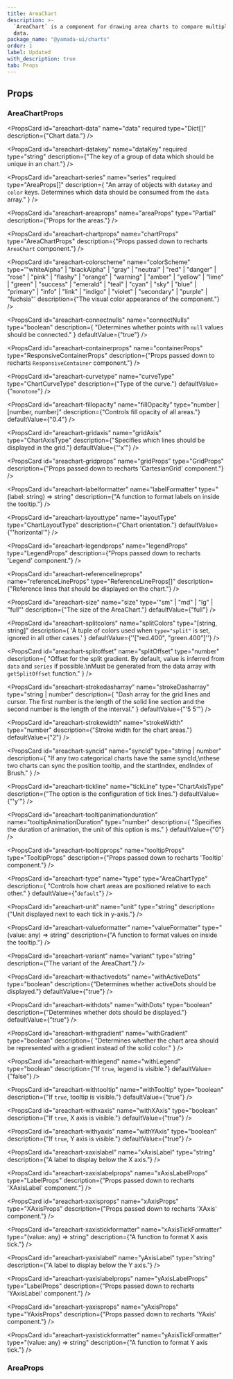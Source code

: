 ```yaml
---
title: AreaChart
description: >-
  `AreaChart` is a component for drawing area charts to compare multiple sets of
  data.
package_name: "@yamada-ui/charts"
order: 1
label: Updated
with_description: true
tab: Props
---
```


## Props

### AreaChartProps

<PropsCard
  id="areachart-data"
  name="data"
  required
  type="Dict<any>[]"
  description={"Chart data."}
/>

<PropsCard
  id="areachart-datakey"
  name="dataKey"
  required
  type="string"
  description={"The key of a group of data which should be unique in an chart."}
/>

<PropsCard
  id="areachart-series"
  name="series"
  required
  type="AreaProps[]"
  description={
    "An array of objects with `dataKey` and `color` keys. Determines which data should be consumed from the `data` array."
  }
/>

<PropsCard id="areachart-_accept" name="_accept" type="CSSUIObject" />

<PropsCard id="areachart-_active" name="_active" type="CSSUIObject" />

<PropsCard id="areachart-_after" name="_after" type="CSSUIObject" />

<PropsCard id="areachart-_anylink" name="_anyLink" type="CSSUIObject" />

<PropsCard id="areachart-_autofill" name="_autofill" type="CSSUIObject" />

<PropsCard id="areachart-_backdrop" name="_backdrop" type="CSSUIObject" />

<PropsCard id="areachart-_before" name="_before" type="CSSUIObject" />

<PropsCard id="areachart-_between" name="_between" type="CSSUIObject" />

<PropsCard id="areachart-_blank" name="_blank" type="CSSUIObject" />

<PropsCard id="areachart-_checked" name="_checked" type="CSSUIObject" />

<PropsCard id="areachart-_cue" name="_cue" type="CSSUIObject" />

<PropsCard id="areachart-_cueregion" name="_cueRegion" type="CSSUIObject" />

<PropsCard id="areachart-_dark" name="_dark" type="CSSUIObject" />

<PropsCard id="areachart-_default" name="_default" type="CSSUIObject" />

<PropsCard id="areachart-_disabled" name="_disabled" type="CSSUIObject" />

<PropsCard id="areachart-_empty" name="_empty" type="CSSUIObject" />

<PropsCard id="areachart-_enabled" name="_enabled" type="CSSUIObject" />

<PropsCard id="areachart-_end" name="_end" type="CSSUIObject" />

<PropsCard id="areachart-_even" name="_even" type="CSSUIObject" />

<PropsCard id="areachart-_expanded" name="_expanded" type="CSSUIObject" />

<PropsCard
  id="areachart-_fileselector"
  name="_fileSelector"
  type="CSSUIObject"
/>

<PropsCard id="areachart-_filled" name="_filled" type="CSSUIObject" />

<PropsCard id="areachart-_first" name="_first" type="CSSUIObject" />

<PropsCard id="areachart-_firstletter" name="_firstLetter" type="CSSUIObject" />

<PropsCard id="areachart-_firstline" name="_firstLine" type="CSSUIObject" />

<PropsCard id="areachart-_focus" name="_focus" type="CSSUIObject" />

<PropsCard
  id="areachart-_focusvisible"
  name="_focusVisible"
  type="CSSUIObject"
/>

<PropsCard id="areachart-_focuswithin" name="_focusWithin" type="CSSUIObject" />

<PropsCard id="areachart-_fullscreen" name="_fullScreen" type="CSSUIObject" />

<PropsCard id="areachart-_grabbed" name="_grabbed" type="CSSUIObject" />

<PropsCard id="areachart-_groupaccept" name="_groupAccept" type="CSSUIObject" />

<PropsCard id="areachart-_groupactive" name="_groupActive" type="CSSUIObject" />

<PropsCard id="areachart-_groupblank" name="_groupBlank" type="CSSUIObject" />

<PropsCard
  id="areachart-_groupchecked"
  name="_groupChecked"
  type="CSSUIObject"
/>

<PropsCard
  id="areachart-_groupdisabled"
  name="_groupDisabled"
  type="CSSUIObject"
/>

<PropsCard
  id="areachart-_groupenabled"
  name="_groupEnabled"
  type="CSSUIObject"
/>

<PropsCard
  id="areachart-_groupexpanded"
  name="_groupExpanded"
  type="CSSUIObject"
/>

<PropsCard id="areachart-_groupfocus" name="_groupFocus" type="CSSUIObject" />

<PropsCard
  id="areachart-_groupfocusvisible"
  name="_groupFocusVisible"
  type="CSSUIObject"
/>

<PropsCard
  id="areachart-_groupfocuswithin"
  name="_groupFocusWithin"
  type="CSSUIObject"
/>

<PropsCard
  id="areachart-_groupgrabbed"
  name="_groupGrabbed"
  type="CSSUIObject"
/>

<PropsCard
  id="areachart-_grouphorizontal"
  name="_groupHorizontal"
  type="CSSUIObject"
/>

<PropsCard id="areachart-_grouphover" name="_groupHover" type="CSSUIObject" />

<PropsCard id="areachart-_groupidle" name="_groupIdle" type="CSSUIObject" />

<PropsCard
  id="areachart-_groupinvalid"
  name="_groupInvalid"
  type="CSSUIObject"
/>

<PropsCard id="areachart-_grouploaded" name="_groupLoaded" type="CSSUIObject" />

<PropsCard
  id="areachart-_grouploading"
  name="_groupLoading"
  type="CSSUIObject"
/>

<PropsCard
  id="areachart-_groupoptional"
  name="_groupOptional"
  type="CSSUIObject"
/>

<PropsCard
  id="areachart-_groupplaceholdershown"
  name="_groupPlaceholderShown"
  type="CSSUIObject"
/>

<PropsCard
  id="areachart-_grouppressed"
  name="_groupPressed"
  type="CSSUIObject"
/>

<PropsCard
  id="areachart-_groupreadonly"
  name="_groupReadOnly"
  type="CSSUIObject"
/>

<PropsCard
  id="areachart-_groupreadwrite"
  name="_groupReadWrite"
  type="CSSUIObject"
/>

<PropsCard id="areachart-_groupreject" name="_groupReject" type="CSSUIObject" />

<PropsCard
  id="areachart-_grouprequired"
  name="_groupRequired"
  type="CSSUIObject"
/>

<PropsCard
  id="areachart-_groupselected"
  name="_groupSelected"
  type="CSSUIObject"
/>

<PropsCard
  id="areachart-_groupuserinvalid"
  name="_groupUserInvalid"
  type="CSSUIObject"
/>

<PropsCard id="areachart-_groupvalid" name="_groupValid" type="CSSUIObject" />

<PropsCard
  id="areachart-_groupvertical"
  name="_groupVertical"
  type="CSSUIObject"
/>

<PropsCard id="areachart-_hidden" name="_hidden" type="CSSUIObject" />

<PropsCard id="areachart-_holiday" name="_holiday" type="CSSUIObject" />

<PropsCard id="areachart-_horizontal" name="_horizontal" type="CSSUIObject" />

<PropsCard id="areachart-_hover" name="_hover" type="CSSUIObject" />

<PropsCard id="areachart-_idle" name="_idle" type="CSSUIObject" />

<PropsCard
  id="areachart-_indeterminate"
  name="_indeterminate"
  type="CSSUIObject"
/>

<PropsCard id="areachart-_inrange" name="_inRange" type="CSSUIObject" />

<PropsCard id="areachart-_invalid" name="_invalid" type="CSSUIObject" />

<PropsCard id="areachart-_last" name="_last" type="CSSUIObject" />

<PropsCard id="areachart-_light" name="_light" type="CSSUIObject" />

<PropsCard id="areachart-_link" name="_link" type="CSSUIObject" />

<PropsCard id="areachart-_loaded" name="_loaded" type="CSSUIObject" />

<PropsCard id="areachart-_loading" name="_loading" type="CSSUIObject" />

<PropsCard id="areachart-_marker" name="_marker" type="CSSUIObject" />

<PropsCard id="areachart-_mediadark" name="_mediaDark" type="CSSUIObject" />

<PropsCard id="areachart-_medialight" name="_mediaLight" type="CSSUIObject" />

<PropsCard
  id="areachart-_mediareducemotion"
  name="_mediaReduceMotion"
  type="CSSUIObject"
/>

<PropsCard id="areachart-_modal" name="_modal" type="CSSUIObject" />

<PropsCard
  id="areachart-_nativeactive"
  name="_nativeActive"
  type="CSSUIObject"
/>

<PropsCard
  id="areachart-_nativechecked"
  name="_nativeChecked"
  type="CSSUIObject"
/>

<PropsCard
  id="areachart-_nativedisabled"
  name="_nativeDisabled"
  type="CSSUIObject"
/>

<PropsCard id="areachart-_nativefocus" name="_nativeFocus" type="CSSUIObject" />

<PropsCard
  id="areachart-_nativefocusvisible"
  name="_nativeFocusVisible"
  type="CSSUIObject"
/>

<PropsCard
  id="areachart-_nativefocuswithin"
  name="_nativeFocusWithin"
  type="CSSUIObject"
/>

<PropsCard
  id="areachart-_nativehidden"
  name="_nativeHidden"
  type="CSSUIObject"
/>

<PropsCard id="areachart-_nativehover" name="_nativeHover" type="CSSUIObject" />

<PropsCard
  id="areachart-_nativereadonly"
  name="_nativeReadOnly"
  type="CSSUIObject"
/>

<PropsCard
  id="areachart-_nativetarget"
  name="_nativeTarget"
  type="CSSUIObject"
/>

<PropsCard id="areachart-_nativevalid" name="_nativeValid" type="CSSUIObject" />

<PropsCard id="areachart-_notfirst" name="_notFirst" type="CSSUIObject" />

<PropsCard id="areachart-_notlast" name="_notLast" type="CSSUIObject" />

<PropsCard id="areachart-_nottarget" name="_notTarget" type="CSSUIObject" />

<PropsCard id="areachart-_odd" name="_odd" type="CSSUIObject" />

<PropsCard id="areachart-_only" name="_only" type="CSSUIObject" />

<PropsCard id="areachart-_optional" name="_optional" type="CSSUIObject" />

<PropsCard id="areachart-_outrange" name="_outRange" type="CSSUIObject" />

<PropsCard id="areachart-_outside" name="_outside" type="CSSUIObject" />

<PropsCard id="areachart-_paused" name="_paused" type="CSSUIObject" />

<PropsCard id="areachart-_peeraccept" name="_peerAccept" type="CSSUIObject" />

<PropsCard id="areachart-_peeractive" name="_peerActive" type="CSSUIObject" />

<PropsCard id="areachart-_peerblank" name="_peerBlank" type="CSSUIObject" />

<PropsCard id="areachart-_peerchecked" name="_peerChecked" type="CSSUIObject" />

<PropsCard
  id="areachart-_peerdisabled"
  name="_peerDisabled"
  type="CSSUIObject"
/>

<PropsCard id="areachart-_peerenabled" name="_peerEnabled" type="CSSUIObject" />

<PropsCard
  id="areachart-_peerexpanded"
  name="_peerExpanded"
  type="CSSUIObject"
/>

<PropsCard id="areachart-_peerfocus" name="_peerFocus" type="CSSUIObject" />

<PropsCard
  id="areachart-_peerfocusvisible"
  name="_peerFocusVisible"
  type="CSSUIObject"
/>

<PropsCard
  id="areachart-_peerfocuswithin"
  name="_peerFocusWithin"
  type="CSSUIObject"
/>

<PropsCard id="areachart-_peergrabbed" name="_peerGrabbed" type="CSSUIObject" />

<PropsCard
  id="areachart-_peerhorizontal"
  name="_peerHorizontal"
  type="CSSUIObject"
/>

<PropsCard id="areachart-_peerhover" name="_peerHover" type="CSSUIObject" />

<PropsCard id="areachart-_peeridle" name="_peerIdle" type="CSSUIObject" />

<PropsCard id="areachart-_peerinvalid" name="_peerInvalid" type="CSSUIObject" />

<PropsCard id="areachart-_peerloaded" name="_peerLoaded" type="CSSUIObject" />

<PropsCard id="areachart-_peerloading" name="_peerLoading" type="CSSUIObject" />

<PropsCard
  id="areachart-_peeroptional"
  name="_peerOptional"
  type="CSSUIObject"
/>

<PropsCard
  id="areachart-_peerplaceholdershown"
  name="_peerPlaceholderShown"
  type="CSSUIObject"
/>

<PropsCard id="areachart-_peerpressed" name="_peerPressed" type="CSSUIObject" />

<PropsCard
  id="areachart-_peerreadonly"
  name="_peerReadOnly"
  type="CSSUIObject"
/>

<PropsCard
  id="areachart-_peerreadwrite"
  name="_peerReadWrite"
  type="CSSUIObject"
/>

<PropsCard id="areachart-_peerreject" name="_peerReject" type="CSSUIObject" />

<PropsCard
  id="areachart-_peerrequired"
  name="_peerRequired"
  type="CSSUIObject"
/>

<PropsCard
  id="areachart-_peerselected"
  name="_peerSelected"
  type="CSSUIObject"
/>

<PropsCard
  id="areachart-_peeruserinvalid"
  name="_peerUserInvalid"
  type="CSSUIObject"
/>

<PropsCard id="areachart-_peervalid" name="_peerValid" type="CSSUIObject" />

<PropsCard
  id="areachart-_peervertical"
  name="_peerVertical"
  type="CSSUIObject"
/>

<PropsCard id="areachart-_picture" name="_picture" type="CSSUIObject" />

<PropsCard id="areachart-_placeholder" name="_placeholder" type="CSSUIObject" />

<PropsCard
  id="areachart-_placeholdershown"
  name="_placeholderShown"
  type="CSSUIObject"
/>

<PropsCard id="areachart-_playing" name="_playing" type="CSSUIObject" />

<PropsCard id="areachart-_pressed" name="_pressed" type="CSSUIObject" />

<PropsCard id="areachart-_print" name="_print" type="CSSUIObject" />

<PropsCard id="areachart-_readonly" name="_readOnly" type="CSSUIObject" />

<PropsCard id="areachart-_readwrite" name="_readWrite" type="CSSUIObject" />

<PropsCard id="areachart-_reject" name="_reject" type="CSSUIObject" />

<PropsCard id="areachart-_required" name="_required" type="CSSUIObject" />

<PropsCard id="areachart-_ripple" name="_ripple" type="CSSUIObject" />

<PropsCard id="areachart-_scrollbar" name="_scrollbar" type="CSSUIObject" />

<PropsCard
  id="areachart-_scrollbarbutton"
  name="_scrollbarButton"
  type="CSSUIObject"
/>

<PropsCard
  id="areachart-_scrollbarcorner"
  name="_scrollbarCorner"
  type="CSSUIObject"
/>

<PropsCard
  id="areachart-_scrollbarthumb"
  name="_scrollbarThumb"
  type="CSSUIObject"
/>

<PropsCard
  id="areachart-_scrollbartrack"
  name="_scrollbarTrack"
  type="CSSUIObject"
/>

<PropsCard
  id="areachart-_scrollbartrackpiece"
  name="_scrollbarTrackPiece"
  type="CSSUIObject"
/>

<PropsCard id="areachart-_selected" name="_selected" type="CSSUIObject" />

<PropsCard id="areachart-_selection" name="_selection" type="CSSUIObject" />

<PropsCard id="areachart-_start" name="_start" type="CSSUIObject" />

<PropsCard id="areachart-_target" name="_target" type="CSSUIObject" />

<PropsCard id="areachart-_today" name="_today" type="CSSUIObject" />

<PropsCard id="areachart-_userinvalid" name="_userInvalid" type="CSSUIObject" />

<PropsCard id="areachart-_valid" name="_valid" type="CSSUIObject" />

<PropsCard id="areachart-_vertical" name="_vertical" type="CSSUIObject" />

<PropsCard id="areachart-_visited" name="_visited" type="CSSUIObject" />

<PropsCard id="areachart-_weekend" name="_weekend" type="CSSUIObject" />

<PropsCard
  id="areachart-areaprops"
  name="areaProps"
  type="Partial<AreaProps>"
  description={"Props for the areas."}
/>

<PropsCard
  id="areachart-chartprops"
  name="chartProps"
  type="AreaChartProps"
  description={"Props passed down to recharts `AreaChart` component."}
/>

<PropsCard
  id="areachart-colorscheme"
  name="colorScheme"
  type='"whiteAlpha" | "blackAlpha" | "gray" | "neutral" | "red" | "danger" | "rose" | "pink" | "flashy" | "orange" | "warning" | "amber" | "yellow" | "lime" | "green" | "success" | "emerald" | "teal" | "cyan" | "sky" | "blue" | "primary" | "info" | "link" | "indigo" | "violet" | "secondary" | "purple" | "fuchsia"'
  description={"The visual color appearance of the component."}
/>

<PropsCard
  id="areachart-connectnulls"
  name="connectNulls"
  type="boolean"
  description={
    "Determines whether points with `null` values should be connected."
  }
  defaultValue={"true"}
/>

<PropsCard
  id="areachart-containerprops"
  name="containerProps"
  type="ResponsiveContainerProps"
  description={"Props passed down to recharts `ResponsiveContainer` component."}
/>

<PropsCard
  id="areachart-curvetype"
  name="curveType"
  type="ChartCurveType"
  description={"Type of the curve."}
  defaultValue={"`monotone`"}
/>

<PropsCard
  id="areachart-fillopacity"
  name="fillOpacity"
  type="number | [number, number]"
  description={"Controls fill opacity of all areas."}
  defaultValue={"0.4"}
/>

<PropsCard
  id="areachart-gridaxis"
  name="gridAxis"
  type="ChartAxisType"
  description={"Specifies which lines should be displayed in the grid."}
  defaultValue={"'x'"}
/>

<PropsCard
  id="areachart-gridprops"
  name="gridProps"
  type="GridProps"
  description={"Props passed down to recharts 'CartesianGrid' component."}
/>

<PropsCard
  id="areachart-labelformatter"
  name="labelFormatter"
  type="(label: string) => string"
  description={"A function to format labels on inside the tooltip."}
/>

<PropsCard
  id="areachart-layouttype"
  name="layoutType"
  type="ChartLayoutType"
  description={"Chart orientation."}
  defaultValue={"'horizontal'"}
/>

<PropsCard
  id="areachart-legendprops"
  name="legendProps"
  type="LegendProps"
  description={"Props passed down to recharts 'Legend' component."}
/>

<PropsCard
  id="areachart-referencelineprops"
  name="referenceLineProps"
  type="ReferenceLineProps[]"
  description={"Reference lines that should be displayed on the chart."}
/>

<PropsCard
  id="areachart-size"
  name="size"
  type='"sm" | "md" | "lg" | "full"'
  description={"The size of the AreaChart."}
  defaultValue={"full"}
/>

<PropsCard
  id="areachart-splitcolors"
  name="splitColors"
  type="[string, string]"
  description={
    'A tuple of colors used when `type="split"` is set, ignored in all other cases.'
  }
  defaultValue={'\'["red.400", "green.400"]\''}
/>

<PropsCard
  id="areachart-splitoffset"
  name="splitOffset"
  type="number"
  description={
    "Offset for the split gradient. By default, value is inferred from `data` and `series` if possible.\nMust be generated from the data array with `getSplitOffset` function."
  }
/>

<PropsCard
  id="areachart-strokedasharray"
  name="strokeDasharray"
  type="string | number"
  description={
    "Dash array for the grid lines and cursor. The first number is the length of the solid line section and the second number is the length of the interval."
  }
  defaultValue={"'5 5'"}
/>

<PropsCard
  id="areachart-strokewidth"
  name="strokeWidth"
  type="number"
  description={"Stroke width for the chart areas."}
  defaultValue={"2"}
/>

<PropsCard
  id="areachart-syncid"
  name="syncId"
  type="string | number"
  description={
    "If any two categorical charts have the same syncId,\nthese two charts can sync the position tooltip, and the startIndex, endIndex of Brush."
  }
/>

<PropsCard
  id="areachart-tickline"
  name="tickLine"
  type="ChartAxisType"
  description={"The option is the configuration of tick lines."}
  defaultValue={"'y'"}
/>

<PropsCard
  id="areachart-tooltipanimationduration"
  name="tooltipAnimationDuration"
  type="number"
  description={
    "Specifies the duration of animation, the unit of this option is ms."
  }
  defaultValue={"0"}
/>

<PropsCard
  id="areachart-tooltipprops"
  name="tooltipProps"
  type="TooltipProps"
  description={"Props passed down to recharts 'Tooltip' component."}
/>

<PropsCard
  id="areachart-type"
  name="type"
  type="AreaChartType"
  description={
    "Controls how chart areas are positioned relative to each other."
  }
  defaultValue={"`default`"}
/>

<PropsCard
  id="areachart-unit"
  name="unit"
  type="string"
  description={"Unit displayed next to each tick in y-axis."}
/>

<PropsCard
  id="areachart-valueformatter"
  name="valueFormatter"
  type="(value: any) => string"
  description={"A function to format values on inside the tooltip."}
/>

<PropsCard
  id="areachart-variant"
  name="variant"
  type="string"
  description={"The variant of the AreaChart."}
/>

<PropsCard
  id="areachart-withactivedots"
  name="withActiveDots"
  type="boolean"
  description={"Determines whether activeDots should be displayed."}
  defaultValue={"true"}
/>

<PropsCard
  id="areachart-withdots"
  name="withDots"
  type="boolean"
  description={"Determines whether dots should be displayed."}
  defaultValue={"true"}
/>

<PropsCard
  id="areachart-withgradient"
  name="withGradient"
  type="boolean"
  description={
    "Determines whether the chart area should be represented with a gradient instead of the solid color."
  }
/>

<PropsCard
  id="areachart-withlegend"
  name="withLegend"
  type="boolean"
  description={"If `true`, legend is visible."}
  defaultValue={"false"}
/>

<PropsCard
  id="areachart-withtooltip"
  name="withTooltip"
  type="boolean"
  description={"If `true`, tooltip is visible."}
  defaultValue={"true"}
/>

<PropsCard
  id="areachart-withxaxis"
  name="withXAxis"
  type="boolean"
  description={"If `true`, X axis is visible."}
  defaultValue={"true"}
/>

<PropsCard
  id="areachart-withyaxis"
  name="withYAxis"
  type="boolean"
  description={"If `true`, Y axis is visible."}
  defaultValue={"true"}
/>

<PropsCard
  id="areachart-xaxislabel"
  name="xAxisLabel"
  type="string"
  description={"A label to display below the X axis."}
/>

<PropsCard
  id="areachart-xaxislabelprops"
  name="xAxisLabelProps"
  type="LabelProps"
  description={"Props passed down to recharts 'XAxisLabel' component."}
/>

<PropsCard
  id="areachart-xaxisprops"
  name="xAxisProps"
  type="XAxisProps"
  description={"Props passed down to recharts 'XAxis' component."}
/>

<PropsCard
  id="areachart-xaxistickformatter"
  name="xAxisTickFormatter"
  type="(value: any) => string"
  description={"A function to format X axis tick."}
/>

<PropsCard
  id="areachart-yaxislabel"
  name="yAxisLabel"
  type="string"
  description={"A label to display below the Y axis."}
/>

<PropsCard
  id="areachart-yaxislabelprops"
  name="yAxisLabelProps"
  type="LabelProps"
  description={"Props passed down to recharts 'YAxisLabel' component."}
/>

<PropsCard
  id="areachart-yaxisprops"
  name="yAxisProps"
  type="YAxisProps"
  description={"Props passed down to recharts 'YAxis' component."}
/>

<PropsCard
  id="areachart-yaxistickformatter"
  name="yAxisTickFormatter"
  type="(value: any) => string"
  description={"A function to format Y axis tick."}
/>

### AreaProps

<PropsCard id="area-_accept" name="_accept" type="CSSUIObject" />

<PropsCard id="area-_active" name="_active" type="CSSUIObject" />

<PropsCard id="area-_after" name="_after" type="CSSUIObject" />

<PropsCard id="area-_anylink" name="_anyLink" type="CSSUIObject" />

<PropsCard id="area-_autofill" name="_autofill" type="CSSUIObject" />

<PropsCard id="area-_backdrop" name="_backdrop" type="CSSUIObject" />

<PropsCard id="area-_before" name="_before" type="CSSUIObject" />

<PropsCard id="area-_between" name="_between" type="CSSUIObject" />

<PropsCard id="area-_blank" name="_blank" type="CSSUIObject" />

<PropsCard id="area-_checked" name="_checked" type="CSSUIObject" />

<PropsCard id="area-_cue" name="_cue" type="CSSUIObject" />

<PropsCard id="area-_cueregion" name="_cueRegion" type="CSSUIObject" />

<PropsCard id="area-_dark" name="_dark" type="CSSUIObject" />

<PropsCard id="area-_default" name="_default" type="CSSUIObject" />

<PropsCard id="area-_disabled" name="_disabled" type="CSSUIObject" />

<PropsCard id="area-_empty" name="_empty" type="CSSUIObject" />

<PropsCard id="area-_enabled" name="_enabled" type="CSSUIObject" />

<PropsCard id="area-_end" name="_end" type="CSSUIObject" />

<PropsCard id="area-_even" name="_even" type="CSSUIObject" />

<PropsCard id="area-_expanded" name="_expanded" type="CSSUIObject" />

<PropsCard id="area-_fileselector" name="_fileSelector" type="CSSUIObject" />

<PropsCard id="area-_filled" name="_filled" type="CSSUIObject" />

<PropsCard id="area-_first" name="_first" type="CSSUIObject" />

<PropsCard id="area-_firstletter" name="_firstLetter" type="CSSUIObject" />

<PropsCard id="area-_firstline" name="_firstLine" type="CSSUIObject" />

<PropsCard id="area-_focus" name="_focus" type="CSSUIObject" />

<PropsCard id="area-_focusvisible" name="_focusVisible" type="CSSUIObject" />

<PropsCard id="area-_focuswithin" name="_focusWithin" type="CSSUIObject" />

<PropsCard id="area-_fullscreen" name="_fullScreen" type="CSSUIObject" />

<PropsCard id="area-_grabbed" name="_grabbed" type="CSSUIObject" />

<PropsCard id="area-_groupaccept" name="_groupAccept" type="CSSUIObject" />

<PropsCard id="area-_groupactive" name="_groupActive" type="CSSUIObject" />

<PropsCard id="area-_groupblank" name="_groupBlank" type="CSSUIObject" />

<PropsCard id="area-_groupchecked" name="_groupChecked" type="CSSUIObject" />

<PropsCard id="area-_groupdisabled" name="_groupDisabled" type="CSSUIObject" />

<PropsCard id="area-_groupenabled" name="_groupEnabled" type="CSSUIObject" />

<PropsCard id="area-_groupexpanded" name="_groupExpanded" type="CSSUIObject" />

<PropsCard id="area-_groupfocus" name="_groupFocus" type="CSSUIObject" />

<PropsCard
  id="area-_groupfocusvisible"
  name="_groupFocusVisible"
  type="CSSUIObject"
/>

<PropsCard
  id="area-_groupfocuswithin"
  name="_groupFocusWithin"
  type="CSSUIObject"
/>

<PropsCard id="area-_groupgrabbed" name="_groupGrabbed" type="CSSUIObject" />

<PropsCard
  id="area-_grouphorizontal"
  name="_groupHorizontal"
  type="CSSUIObject"
/>

<PropsCard id="area-_grouphover" name="_groupHover" type="CSSUIObject" />

<PropsCard id="area-_groupidle" name="_groupIdle" type="CSSUIObject" />

<PropsCard id="area-_groupinvalid" name="_groupInvalid" type="CSSUIObject" />

<PropsCard id="area-_grouploaded" name="_groupLoaded" type="CSSUIObject" />

<PropsCard id="area-_grouploading" name="_groupLoading" type="CSSUIObject" />

<PropsCard id="area-_groupoptional" name="_groupOptional" type="CSSUIObject" />

<PropsCard
  id="area-_groupplaceholdershown"
  name="_groupPlaceholderShown"
  type="CSSUIObject"
/>

<PropsCard id="area-_grouppressed" name="_groupPressed" type="CSSUIObject" />

<PropsCard id="area-_groupreadonly" name="_groupReadOnly" type="CSSUIObject" />

<PropsCard
  id="area-_groupreadwrite"
  name="_groupReadWrite"
  type="CSSUIObject"
/>

<PropsCard id="area-_groupreject" name="_groupReject" type="CSSUIObject" />

<PropsCard id="area-_grouprequired" name="_groupRequired" type="CSSUIObject" />

<PropsCard id="area-_groupselected" name="_groupSelected" type="CSSUIObject" />

<PropsCard
  id="area-_groupuserinvalid"
  name="_groupUserInvalid"
  type="CSSUIObject"
/>

<PropsCard id="area-_groupvalid" name="_groupValid" type="CSSUIObject" />

<PropsCard id="area-_groupvertical" name="_groupVertical" type="CSSUIObject" />

<PropsCard id="area-_hidden" name="_hidden" type="CSSUIObject" />

<PropsCard id="area-_holiday" name="_holiday" type="CSSUIObject" />

<PropsCard id="area-_horizontal" name="_horizontal" type="CSSUIObject" />

<PropsCard id="area-_hover" name="_hover" type="CSSUIObject" />

<PropsCard id="area-_idle" name="_idle" type="CSSUIObject" />

<PropsCard id="area-_indeterminate" name="_indeterminate" type="CSSUIObject" />

<PropsCard id="area-_inrange" name="_inRange" type="CSSUIObject" />

<PropsCard id="area-_invalid" name="_invalid" type="CSSUIObject" />

<PropsCard id="area-_last" name="_last" type="CSSUIObject" />

<PropsCard id="area-_light" name="_light" type="CSSUIObject" />

<PropsCard id="area-_link" name="_link" type="CSSUIObject" />

<PropsCard id="area-_loaded" name="_loaded" type="CSSUIObject" />

<PropsCard id="area-_loading" name="_loading" type="CSSUIObject" />

<PropsCard id="area-_marker" name="_marker" type="CSSUIObject" />

<PropsCard id="area-_mediadark" name="_mediaDark" type="CSSUIObject" />

<PropsCard id="area-_medialight" name="_mediaLight" type="CSSUIObject" />

<PropsCard
  id="area-_mediareducemotion"
  name="_mediaReduceMotion"
  type="CSSUIObject"
/>

<PropsCard id="area-_modal" name="_modal" type="CSSUIObject" />

<PropsCard id="area-_nativeactive" name="_nativeActive" type="CSSUIObject" />

<PropsCard id="area-_nativechecked" name="_nativeChecked" type="CSSUIObject" />

<PropsCard
  id="area-_nativedisabled"
  name="_nativeDisabled"
  type="CSSUIObject"
/>

<PropsCard id="area-_nativefocus" name="_nativeFocus" type="CSSUIObject" />

<PropsCard
  id="area-_nativefocusvisible"
  name="_nativeFocusVisible"
  type="CSSUIObject"
/>

<PropsCard
  id="area-_nativefocuswithin"
  name="_nativeFocusWithin"
  type="CSSUIObject"
/>

<PropsCard id="area-_nativehidden" name="_nativeHidden" type="CSSUIObject" />

<PropsCard id="area-_nativehover" name="_nativeHover" type="CSSUIObject" />

<PropsCard
  id="area-_nativereadonly"
  name="_nativeReadOnly"
  type="CSSUIObject"
/>

<PropsCard id="area-_nativetarget" name="_nativeTarget" type="CSSUIObject" />

<PropsCard id="area-_nativevalid" name="_nativeValid" type="CSSUIObject" />

<PropsCard id="area-_notfirst" name="_notFirst" type="CSSUIObject" />

<PropsCard id="area-_notlast" name="_notLast" type="CSSUIObject" />

<PropsCard id="area-_nottarget" name="_notTarget" type="CSSUIObject" />

<PropsCard id="area-_odd" name="_odd" type="CSSUIObject" />

<PropsCard id="area-_only" name="_only" type="CSSUIObject" />

<PropsCard id="area-_optional" name="_optional" type="CSSUIObject" />

<PropsCard id="area-_outrange" name="_outRange" type="CSSUIObject" />

<PropsCard id="area-_outside" name="_outside" type="CSSUIObject" />

<PropsCard id="area-_paused" name="_paused" type="CSSUIObject" />

<PropsCard id="area-_peeraccept" name="_peerAccept" type="CSSUIObject" />

<PropsCard id="area-_peeractive" name="_peerActive" type="CSSUIObject" />

<PropsCard id="area-_peerblank" name="_peerBlank" type="CSSUIObject" />

<PropsCard id="area-_peerchecked" name="_peerChecked" type="CSSUIObject" />

<PropsCard id="area-_peerdisabled" name="_peerDisabled" type="CSSUIObject" />

<PropsCard id="area-_peerenabled" name="_peerEnabled" type="CSSUIObject" />

<PropsCard id="area-_peerexpanded" name="_peerExpanded" type="CSSUIObject" />

<PropsCard id="area-_peerfocus" name="_peerFocus" type="CSSUIObject" />

<PropsCard
  id="area-_peerfocusvisible"
  name="_peerFocusVisible"
  type="CSSUIObject"
/>

<PropsCard
  id="area-_peerfocuswithin"
  name="_peerFocusWithin"
  type="CSSUIObject"
/>

<PropsCard id="area-_peergrabbed" name="_peerGrabbed" type="CSSUIObject" />

<PropsCard
  id="area-_peerhorizontal"
  name="_peerHorizontal"
  type="CSSUIObject"
/>

<PropsCard id="area-_peerhover" name="_peerHover" type="CSSUIObject" />

<PropsCard id="area-_peeridle" name="_peerIdle" type="CSSUIObject" />

<PropsCard id="area-_peerinvalid" name="_peerInvalid" type="CSSUIObject" />

<PropsCard id="area-_peerloaded" name="_peerLoaded" type="CSSUIObject" />

<PropsCard id="area-_peerloading" name="_peerLoading" type="CSSUIObject" />

<PropsCard id="area-_peeroptional" name="_peerOptional" type="CSSUIObject" />

<PropsCard
  id="area-_peerplaceholdershown"
  name="_peerPlaceholderShown"
  type="CSSUIObject"
/>

<PropsCard id="area-_peerpressed" name="_peerPressed" type="CSSUIObject" />

<PropsCard id="area-_peerreadonly" name="_peerReadOnly" type="CSSUIObject" />

<PropsCard id="area-_peerreadwrite" name="_peerReadWrite" type="CSSUIObject" />

<PropsCard id="area-_peerreject" name="_peerReject" type="CSSUIObject" />

<PropsCard id="area-_peerrequired" name="_peerRequired" type="CSSUIObject" />

<PropsCard id="area-_peerselected" name="_peerSelected" type="CSSUIObject" />

<PropsCard
  id="area-_peeruserinvalid"
  name="_peerUserInvalid"
  type="CSSUIObject"
/>

<PropsCard id="area-_peervalid" name="_peerValid" type="CSSUIObject" />

<PropsCard id="area-_peervertical" name="_peerVertical" type="CSSUIObject" />

<PropsCard id="area-_picture" name="_picture" type="CSSUIObject" />

<PropsCard id="area-_placeholder" name="_placeholder" type="CSSUIObject" />

<PropsCard
  id="area-_placeholdershown"
  name="_placeholderShown"
  type="CSSUIObject"
/>

<PropsCard id="area-_playing" name="_playing" type="CSSUIObject" />

<PropsCard id="area-_pressed" name="_pressed" type="CSSUIObject" />

<PropsCard id="area-_print" name="_print" type="CSSUIObject" />

<PropsCard id="area-_readonly" name="_readOnly" type="CSSUIObject" />

<PropsCard id="area-_readwrite" name="_readWrite" type="CSSUIObject" />

<PropsCard id="area-_reject" name="_reject" type="CSSUIObject" />

<PropsCard id="area-_required" name="_required" type="CSSUIObject" />

<PropsCard id="area-_ripple" name="_ripple" type="CSSUIObject" />

<PropsCard id="area-_scrollbar" name="_scrollbar" type="CSSUIObject" />

<PropsCard
  id="area-_scrollbarbutton"
  name="_scrollbarButton"
  type="CSSUIObject"
/>

<PropsCard
  id="area-_scrollbarcorner"
  name="_scrollbarCorner"
  type="CSSUIObject"
/>

<PropsCard
  id="area-_scrollbarthumb"
  name="_scrollbarThumb"
  type="CSSUIObject"
/>

<PropsCard
  id="area-_scrollbartrack"
  name="_scrollbarTrack"
  type="CSSUIObject"
/>

<PropsCard
  id="area-_scrollbartrackpiece"
  name="_scrollbarTrackPiece"
  type="CSSUIObject"
/>

<PropsCard id="area-_selected" name="_selected" type="CSSUIObject" />

<PropsCard id="area-_selection" name="_selection" type="CSSUIObject" />

<PropsCard id="area-_start" name="_start" type="CSSUIObject" />

<PropsCard id="area-_target" name="_target" type="CSSUIObject" />

<PropsCard id="area-_today" name="_today" type="CSSUIObject" />

<PropsCard id="area-_userinvalid" name="_userInvalid" type="CSSUIObject" />

<PropsCard id="area-_valid" name="_valid" type="CSSUIObject" />

<PropsCard id="area-_vertical" name="_vertical" type="CSSUIObject" />

<PropsCard id="area-_visited" name="_visited" type="CSSUIObject" />

<PropsCard id="area-_weekend" name="_weekend" type="CSSUIObject" />

<PropsCard id="area-activedot" name="activeDot" type="DotProps" />

<PropsCard
  id="area-color"
  name="color"
  type='UIValue<"border" | "link" | Color | "current" | "focus" | "whiteAlpha.50" | "whiteAlpha.100" | "whiteAlpha.200" | "whiteAlpha.300" | "whiteAlpha.400" | "whiteAlpha.500" | ... 319 more ... | "link.950">'
/>

<PropsCard id="area-dimarea" name="dimArea" type="Partial<AreaProps>" />

<PropsCard id="area-dimdot" name="dimDot" type="DotProps" />

<PropsCard id="area-dot" name="dot" type="DotProps" />
